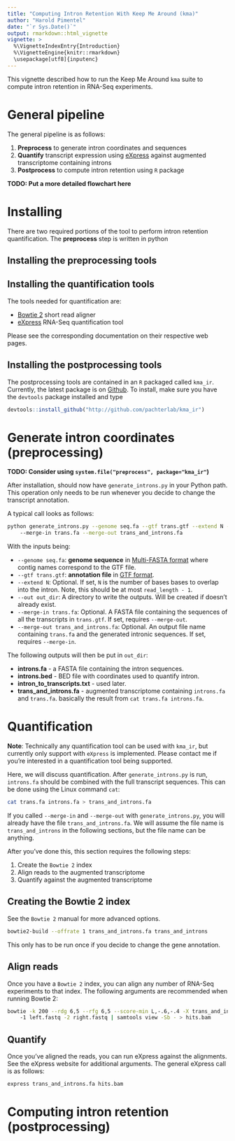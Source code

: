 ```yaml
---
title: "Computing Intron Retention With Keep Me Around (kma)"
author: "Harold Pimentel"
date: "`r Sys.Date()`"
output: rmarkdown::html_vignette
vignette: >
  %\VignetteIndexEntry{Introduction}
  %\VignetteEngine{knitr::rmarkdown}
  \usepackage[utf8]{inputenc}
---
```


This vignette described how to run the Keep Me Around `kma` suite to compute
intron retention in RNA-Seq experiments.

# General pipeline

The general pipeline is as follows:

1. **Preprocess** to generate intron coordinates and sequences
1. **Quantify** transcript expression using
   [eXpress](http://bio.math.berkeley.edu/eXpress/) against augmented
   transcriptome containing introns
1. **Postprocess** to compute intron retention using `R` package

**TODO: Put a more detailed flowchart here**

# Installing

There are two required portions of the tool to perform intron retention
quantification. The **preprocess** step is written in python

## Installing the preprocessing tools



## Installing the quantification tools

The tools needed for quantification are:

- [Bowtie 2](http://bowtie-bio.sourceforge.net/bowtie2/) short read aligner
- [eXpress](http://bio.math.berkeley.edu/eXpress/) RNA-Seq quantification tool

Please see the corresponding documentation on their respective web pages.

## Installing the postprocessing tools

The postprocessing tools are contained in an `R` packaged called `kma_ir`.
Currently, the latest package is on
[Github](http://github.com/pachterlab/kma_ir). To install, make sure you have
the `devtools` package installed and type

```r
devtools::install_github("http://github.com/pachterlab/kma_ir")
```

# Generate intron coordinates (preprocessing)

**TODO: Consider using `system.file("preprocess", package="kma_ir"`)**

After installation, should now have `generate_introns.py` in your Python path.
This operation only needs to be run whenever you decide to change the
transcript annotation.

A typical call looks as follows:

```bash
python generate_introns.py --genome seq.fa --gtf trans.gtf --extend N --out out_dir
    --merge-in trans.fa --merge-out trans_and_introns.fa
```

With the inputs being:

- `--genome seq.fa`: **genome sequence**  in [Multi-FASTA
  format](http://en.wikipedia.org/wiki/FASTA_format) where contig names
  correspond to the GTF file.
- `--gtf trans.gtf`: **annotation file** in [GTF
  format](http://www.ensembl.org/info/website/upload/gff.html).
- `--extend N`: Optional. If set, `N` is the number of bases bases to overlap
  into the intron. Note, this should be at most `read_length - 1`.
- `--out out_dir`: A directory to write the outputs. Will be created if doesn't
  already exist.
- `--merge-in trans.fa`: Optional. A FASTA file containing the sequences of all
  the transcripts in `trans.gtf`. If set, requires `--merge-out`.
- `--merge-out trans_and_introns.fa`: Optional. An output file name containing
  `trans.fa` and the generated intronic sequences. If set, requires
  `--merge-in`.

The following outputs will then be put in `out_dir`:

- **introns.fa** - a FASTA file containing the intron sequences.
- **introns.bed** - BED file with coordinates used to quantify intron.
- **intron\_to\_transcripts.txt** - used later.
- **trans\_and\_introns.fa** - augmented transcriptome containing `introns.fa`
  and `trans.fa`. basically the result from `cat trans.fa introns.fa`.

# Quantification

**Note**: Technically any quantification tool can be used with `kma_ir`, but currently
only support with `eXpress` is implemented. Please contact me if you're
interested in a quantification tool being supported.

Here, we will discuss quantification. After `generate_introns.py` is run,
`introns.fa` should be combined with the full transcript sequences. This can be
done using the Linux command `cat`:

```bash
cat trans.fa introns.fa > trans_and_introns.fa
```
If you called `--merge-in` and `--merge-out` with `generate_introns.py`, you
will already have the file `trans_and_introns.fa`. We will assume the file name
is `trans_and_introns` in the following sections, but the file name can be
anything.

After you've done this, this section requires the following steps:

1. Create the `Bowtie 2` index
1. Align reads to the augmented transcriptome
1. Quantify against the augmented transcriptome

## Creating the Bowtie 2 index

See the `Bowtie 2` manual for more advanced options.

```bash
bowtie2-build --offrate 1 trans_and_introns.fa trans_and_introns
```

This only has to be run once if you decide to change the gene annotation.

## Align reads

Once you have a `Bowtie 2` index, you can align any number of RNA-Seq
experiments to that index. The following arguments are recommended when running
Bowtie 2:

```bash
bowtie -k 200 --rdg 6,5 --rfg 6,5 --score-min L,-.6,-.4 -X trans_and_introns
    -1 left.fastq -2 right.fastq | samtools view -Sb - > hits.bam
```

## Quantify

Once you've aligned the reads, you can run eXpress against the alignments. See
the eXpress website for additional arguments. The general eXpress call is as
follows:

```bash
express trans_and_introns.fa hits.bam
```

# Computing intron retention (postprocessing)
